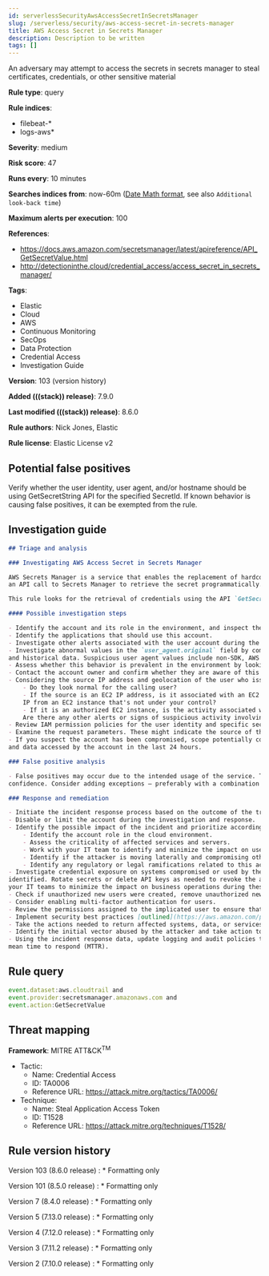 ```yaml
---
id: serverlessSecurityAwsAccessSecretInSecretsManager
slug: /serverless/security/aws-access-secret-in-secrets-manager
title: AWS Access Secret in Secrets Manager
description: Description to be written
tags: []
---
```


<div id="aws-access-secret-in-secrets-manager"></div>

An adversary may attempt to access the secrets in secrets manager to steal certificates, credentials, or other sensitive material

**Rule type**: query

**Rule indices**:

* filebeat-*
* logs-aws*

**Severity**: medium

**Risk score**: 47

**Runs every**: 10 minutes

**Searches indices from**: now-60m ([Date Math format](((ref))/common-options.html#date-math), see also <DocLink id="serverlessSecurityRulesUiCreate" section="set-the-rules-schedule">`Additional look-back time`</DocLink>)

**Maximum alerts per execution**: 100

**References**:

* https://docs.aws.amazon.com/secretsmanager/latest/apireference/API_GetSecretValue.html
* http://detectioninthe.cloud/credential_access/access_secret_in_secrets_manager/

**Tags**:

* Elastic
* Cloud
* AWS
* Continuous Monitoring
* SecOps
* Data Protection
* Credential Access
* Investigation Guide

**Version**: 103 (<DocLink id="serverlessSecurityAwsAccessSecretInSecretsManager" section="rule-version-history">version history</DocLink>)

**Added (((stack)) release)**: 7.9.0

**Last modified (((stack)) release)**: 8.6.0

**Rule authors**: Nick Jones, Elastic

**Rule license**: Elastic License v2

## Potential false positives

Verify whether the user identity, user agent, and/or hostname should be using GetSecretString API for the specified SecretId. If known behavior is causing false positives, it can be exempted from the rule.

## Investigation guide

```markdown
## Triage and analysis

### Investigating AWS Access Secret in Secrets Manager

AWS Secrets Manager is a service that enables the replacement of hardcoded credentials in code, including passwords, with
an API call to Secrets Manager to retrieve the secret programmatically.

This rule looks for the retrieval of credentials using the API `GetSecretValue` action.

#### Possible investigation steps

- Identify the account and its role in the environment, and inspect the related policy.
- Identify the applications that should use this account.
- Investigate other alerts associated with the user account during the past 48 hours.
- Investigate abnormal values in the `user_agent.original` field by comparing them with the intended and authorized usage
and historical data. Suspicious user agent values include non-SDK, AWS CLI, custom user agents, etc.
- Assess whether this behavior is prevalent in the environment by looking for similar occurrences involving other users.
- Contact the account owner and confirm whether they are aware of this activity.
- Considering the source IP address and geolocation of the user who issued the command:
    - Do they look normal for the calling user?
    - If the source is an EC2 IP address, is it associated with an EC2 instance in one of your accounts or is the source
    IP from an EC2 instance that's not under your control?
    - If it is an authorized EC2 instance, is the activity associated with normal behavior for the instance role or roles?
    Are there any other alerts or signs of suspicious activity involving this instance?
- Review IAM permission policies for the user identity and specific secrets accessed.
- Examine the request parameters. These might indicate the source of the program or the nature of its tasks.
- If you suspect the account has been compromised, scope potentially compromised assets by tracking servers, services,
and data accessed by the account in the last 24 hours.

### False positive analysis

- False positives may occur due to the intended usage of the service. Tuning is needed in order to have higher
confidence. Consider adding exceptions — preferably with a combination of user agent and IP address conditions.

### Response and remediation

- Initiate the incident response process based on the outcome of the triage.
- Disable or limit the account during the investigation and response.
- Identify the possible impact of the incident and prioritize accordingly; the following actions can help you gain context:
    - Identify the account role in the cloud environment.
    - Assess the criticality of affected services and servers.
    - Work with your IT team to identify and minimize the impact on users.
    - Identify if the attacker is moving laterally and compromising other accounts, servers, or services.
    - Identify any regulatory or legal ramifications related to this activity.
- Investigate credential exposure on systems compromised or used by the attacker to ensure all compromised accounts are
identified. Rotate secrets or delete API keys as needed to revoke the attacker's access to the environment. Work with
your IT teams to minimize the impact on business operations during these actions.
- Check if unauthorized new users were created, remove unauthorized new accounts, and request password resets for other IAM users.
- Consider enabling multi-factor authentication for users.
- Review the permissions assigned to the implicated user to ensure that the least privilege principle is being followed.
- Implement security best practices [outlined](https://aws.amazon.com/premiumsupport/knowledge-center/security-best-practices/) by AWS.
- Take the actions needed to return affected systems, data, or services to their normal operational levels.
- Identify the initial vector abused by the attacker and take action to prevent reinfection via the same vector.
- Using the incident response data, update logging and audit policies to improve the mean time to detect (MTTD) and the
mean time to respond (MTTR).
```

## Rule query

```js
event.dataset:aws.cloudtrail and
event.provider:secretsmanager.amazonaws.com and
event.action:GetSecretValue
```

## Threat mapping

**Framework**: MITRE ATT&CK<sup>TM</sup>

* Tactic:
    * Name: Credential Access
    * ID: TA0006
    * Reference URL: https://attack.mitre.org/tactics/TA0006/
* Technique:
    * Name: Steal Application Access Token
    * ID: T1528
    * Reference URL: https://attack.mitre.org/techniques/T1528/

<div id="aws-access-secret-in-secrets-manager-history"></div>

## Rule version history

Version 103 (8.6.0 release) 
    : * Formatting only

Version 101 (8.5.0 release) 
    : * Formatting only

Version 7 (8.4.0 release) 
    : * Formatting only

Version 5 (7.13.0 release) 
    : * Formatting only

Version 4 (7.12.0 release) 
    : * Formatting only

Version 3 (7.11.2 release) 
    : * Formatting only

Version 2 (7.10.0 release) 
    : * Formatting only

